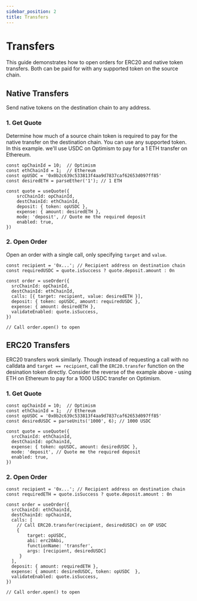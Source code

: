 ```yaml
---
sidebar_position: 2
title: Transfers
---
```


# Transfers

This guide demonstrates how to open orders for ERC20 and native token transfers. Both can be paid for with any supported token on the source chain.

## Native Transfers

Send native tokens on the destination chain to any address.

### 1. Get Quote

Determine how much of a source chain token is required to pay for the native transfer on the destination chain. You can use any supported token. In this example. we'll use USDC on Optimism to pay for a 1 ETH transfer on Ethereum.

```tsx
const opChainId = 10;  // Optimism
const ethChainId = 1;  // Ethereum
const opUSDC = '0x0b2c639c533813f4aa9d7837caf62653d097ff85'
const desiredETH = parseEther('1'); // 1 ETH

const quote = useQuote({
    srcChainId: opChainId,
    destChainId: ethChainId,
    deposit: { token: opUSDC },
    expense: { amount: desiredETH },
    mode: 'deposit', // Quote me the required deposit
    enabled: true,
})
```

### 2. Open Order

Open an order with a single call, only specifying `target` and `value`.

```tsx
const recipient = '0x...'; // Recipient address on destination chain
const requiredUSDC = quote.isSuccess ? quote.deposit.amount : 0n

const order = useOrder({
  srcChainId: opChainId,
  destChainId: ethChainId,
  calls: [{ target: recipient, value: desiredETH }],
  deposit: { token: opUSDC, amount: requiredUSDC },
  expense: { amount: desiredETH },
  validateEnabled: quote.isSuccess,
})

// Call order.open() to open
```


## ERC20 Transfers

ERC20 transfers work similarly. Though instead of requesting a call with no calldata and `target == recipient`, call the `ERC20.transfer` function on the desination token directly. Consider the reverse of the example above - using ETH on Ethereum to pay for a 1000 USDC transfer on Optimism.

### 1. Get Quote

```tsx
const opChainId = 10;  // Optimism
const ethChainId = 1;  // Ethereum
const opUSDC = '0x0b2c639c533813f4aa9d7837caf62653d097ff85'
const desiredUSDC = parseUnits('1000', 6); // 1000 USDC

const quote = useQuote({
  srcChainId: ethChainId,
  destChainId: opChainId,
  expense: { token: opUSDC, amount: desiredUSDC },
  mode: 'deposit', // Quote me the required deposit
  enabled: true,
})
```

### 2. Open Order

```tsx
const recipient = '0x...'; // Recipient address on destination chain
const requiredETH = quote.isSuccess ? quote.deposit.amount : 0n

const order = useOrder({
  srcChainId: ethChainId,
  destChainId: opChainId,
  calls: [
    // Call ERC20.transfer(recipient, desiredUSDC) on OP USDC
    {
        target: opUSDC,
        abi: erc20Abi,
        functionName: 'transfer',
        args: [recipient, desiredUSDC]
     }
  ],
  deposit: { amount: requiredETH },
  expense: { amount: desiredUSDC, token: opUSDC  },
  validateEnabled: quote.isSuccess,
})

// Call order.open() to open
```
